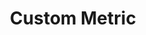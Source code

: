 ---
title: 'Custom Metric'
description: 'How to create a custom dataset or column-level Metric.'
noindex: "true"
---